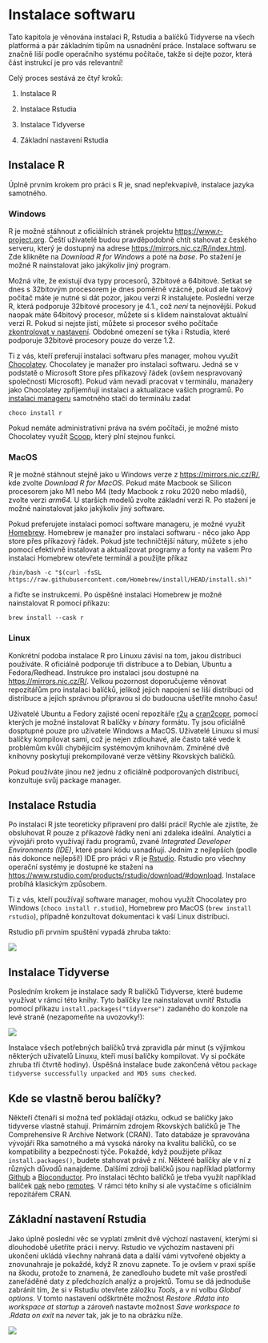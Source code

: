 # Instalace softwaru {#sec-installation}

Tato kapitola je věnována instalaci R, Rstudia a balíčků Tidyverse na všech platformá a pár základním tipům na usnadnění práce. Instalace softwaru se značně liší podle operačního systému počítače, takže si dejte pozor, která část instrukcí je pro vás relevantní!

Celý proces sestává ze čtyř kroků:

1.  Instalace R

2.  Instalace Rstudia

3.  Instalace Tidyverse

4.  Základní nastavení Rstudia

## Instalace R

Úplně prvním krokem pro práci s R je, snad nepřekvapivě, instalace jazyka samotného.

### Windows

R je možné stáhnout z oficiálních stránek projektu <https://www.r-project.org>. Čeští uživatelé budou pravděpodobně chtít stahovat z českého serveru, který je dostupný na adrese <https://mirrors.nic.cz/R/index.html>. Zde klikněte na *Download R for Windows* a poté na *base*. Po stažení je možné R nainstalovat jako jakýkoliv jiný program.

::: callout-warning
Možná víte, že existují dva typy procesorů, 32bitové a 64bitové. Setkat se dnes s 32bitovým procesorem je dnes poměrně vzácné, pokud ale takový počítač máte je nutné si dát pozor, jakou verzi R instalujete. Poslední verze R, která podporuje 32bitové procesory je 4.1., což *není* ta nejnovější. Pokud naopak máte 64bitový procesor, můžete si s klidem nainstalovat aktuální verzi R. Pokud si nejste jistí, můžete si procesor svého počítače [zkontrolovat v nastavení](https://support.microsoft.com/en-us/windows/32-bit-and-64-bit-windows-frequently-asked-questions-c6ca9541-8dce-4d48-0415-94a3faa2e13d). Obdobné omezení se týka i Rstudia, které podporuje 32bitové procesory pouze do verze 1.2.
:::

Ti z vás, kteří preferují instalaci softwaru přes manager, mohou využít [Chocolatey](https://community.chocolatey.org). Chocolatey je manažer pro instalaci softwaru. Jedná se v podstatě o Microsoft Store přes příkazový řádek (ovšem nespravovaný společností Microsoft). Pokud vám nevadí pracovat v terminálu, manažery jako Chocolatey zpříjemňují instalaci a aktualizace vašich programů. Po [instalaci manageru](#0) samotného stačí do terminálu zadat

```         
choco install r
```

Pokud nemáte administrativní práva na svém počítači, je možné misto Chocolatey využít [Scoop](https://scoop.sh/#/), který plní stejnou funkci.

### MacOS

R je možné stáhnout stejně jako u Windows verze z <https://mirrors.nic.cz/R/>, kde zvolte *Download R for MacOS*. Pokud máte Macbook se Silicon procesorem jako M1 nebo M4 (tedy Macbook z roku 2020 nebo mladší), zvolte verzi *arm64.* U starších modelů zvolte základní verzi R. Po stažení je možné nainstalovat jako jakýkoliv jiný software.

Pokud preferujete instalaci pomocí software manageru, je možné využít [Homebrew](https://brew.sh). Homebrew je manažer pro instalaci softwaru - něco jako App store přes příkazový řádek. Pokud jste techničtější nátury, můžete s jeho pomocí efektivně instalovat a aktualizovat programy a fonty na vašem Pro instalaci Homebrew otevřete terminál a použijte příkaz

```         
/bin/bash -c "$(curl -fsSL https://raw.githubusercontent.com/Homebrew/install/HEAD/install.sh)"
```

a řiďte se instrukcemi. Po úspěšné instalaci Homebrew je možné nainstalovat R pomocí příkazu:

```         
brew install --cask r 
```

### Linux

Konkrétní podoba instalace R pro Linuxu závisí na tom, jakou distribuci používáte. R oficiálně podporuje tři distribuce a to Debian, Ubuntu a Fedora/Redhead. Instrukce pro instalaci jsou dostupné na <https://mirrors.nic.cz/R/>. Velkou pozornost doporučujeme věnovat repozitářům pro instalaci balíčků, jelikož jejich napojení se liší distribuci od distribuce a jejich správnou přípravou si do budoucna ušetříte mnoho času!

Uživatelé Ubuntu a Fedory zajisté ocení repozitáře [r2u](https://github.com/eddelbuettel/r2u) a [cran2copr](https://github.com/cran4linux/cran2copr), pomocí kterých je možné instalovat R balíčky v *binary* formátu. Ty jsou oficiálně dosptupné pouze pro uživatele Windows a MacOS. Uživatelé Linuxu si musí balíčky kompilovat sami, což je nejen zdlouhavé, ale často také vede k problémům kvůli chybějícím systémovým knihovnám. Zmíněné dvě knihovny poskytují prekompilované verze většiny Rkovských balíčků.

Pokud používáte jinou než jednu z oficiálně podporovaných distribucí, konzultuje svůj package manager.

## Instalace Rstudia

Po instalaci R jste teoreticky připravení pro další práci! Rychle ale zjistíte, že obsluhovat R pouze z příkazové řádky není ani zdaleka ideální. Analytici a vývojáři proto využívají řadu programů, zvané *Integrated Developer Environments (IDE)*, které psaní kódu usnadňují. Jedním z nejlepších (podle nás dokonce nejlepší!) IDE pro práci v R je [Rstudio](https://www.rstudio.com/products/rstudio/). Rstudio pro všechny operační systémy je dostupné ke stažení na <https://www.rstudio.com/products/rstudio/download/#download>. Instalace probíhá klasickým způsobem.

Ti z vás, kteří používají software manager, mohou využít Chocolatey pro Windows (`choco install r.studio`), Homebrew pro MacOS (`brew install rstudio`), případně konzultovat dokumentaci k vaší Linux distribuci.

Rstudio při prvním spuštění vypadá zhruba takto:

![](images/Rstudio_install.PNG){fig-alt="Rstudio při prvním spuštěním"}

## Instalace Tidyverse

Posledním krokem je instalace sady R balíčků Tidyverse, které budeme využívat v rámci této knihy. Tyto balíčky lze nainstalovat uvnitř Rstudia pomocí příkazu `install.packages("tidyverse")` zadaného do konzole na levé straně (nezapomeňte na uvozovky!):

![](images/tidyverse_install.PNG){fig-alt="Instalace Tidyverse"}

Instalace všech potřebných balíčků trvá zpravidla pár minut (s výjimkou některých uživatelů Linuxu, kteří musí balíčky kompilovat. Vy si počkáte zhruba tři čtvrtě hodiny). Úspěšná instalace bude zakončená větou `package tidyverse successfully unpacked and MD5 sums checked`.

::: callout-tip
## Kde se vlastně berou balíčky?

Někteří čtenáři si možná teď pokládají otázku, odkud se balíčky jako tidyverse vlastně stahují. Primárním zdrojem Rkovských balíčků je The Comprehensive R Archive Network (CRAN). Tato databáze je spravována vývojáři Rka samotného a má vysoká nároky na kvalitu balíčků, co se kompatibility a bezpečnosti týče. Pokaždé, když použijete příkaz `install.packages()`, budete stahovat právě z ní. Některé balíčky ale v ní z různých důvodů nanajdeme. Dalšími zdroji balíčků jsou například platformy [Github](https://github.com) a [Bioconductor](https://www.bioconductor.org). Pro instalaci těchto balíčků je třeba využít například balíček [pak](https://pak.r-lib.org) nebo [remotes](https://remotes.r-lib.org). V rámci této knihy si ale vystačíme s oficiálním repozitářem CRAN.
:::

## Základní nastavení Rstudia

Jako úplně poslední věc se vyplatí změnit dvě výchozí nastavení, kterými si dlouhodobě ušetříte práci i nervy. Rstudio ve výchozím nastavení při ukončení ukládá všechny nahraná data a další vámi vytvořené objekty a znovunahraje je pokaždé, když R znovu zapnete. To je ovšem v praxi spíše na škodu, protože to znamená, že zanedlouho budete mít vaše prostředí zaneřáděné daty z předchozích analýz a projektů. Tomu se dá jednoduše zabránit tím, že si v Rstudiu otevřete záložku *Tools*, a v ní volbu *Global options*. V tomto nastavení odškrtněte možnost *Restore .Rdata into workspace at startup* a zároveň nastavte možnost *Save workspace to .Rdata on exit* na *never* tak, jak je to na obrázku níže.

![](images/rstudio-startup-settings.png){fig-alt="Nastavení Rstudia"}